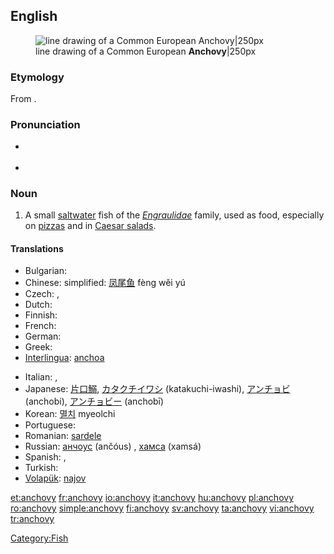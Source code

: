 ==English==
{{wikipedia}}
[[Image:Anchovy (PSF).png|thumb|line drawing of a Common European '''Anchovy'''|250px]]

===Etymology===
From {{etyl|es}} {{term|anchova|lang=es}}.

===Pronunciation===
* {{a|UK}} {{IPA|/ˈæn.tʃə.vi/|/ˈæn.tʃəʊ.vi/}}
*{{audio|en-us-anchovy.ogg|Audio (US)}}

===Noun===
{{en-noun|anchovies}}

#A small [[saltwater]] fish of the ''[[Engraulidae]]'' family, used as food, especially on [[pizza]]s and in [[Caesar salad]]s.

====Translations====
{{trans-top|small saltwater fish}}
* Bulgarian: {{t+|bg|аншоа|sc=Cyrl}}
* Chinese: simplified: [[凤尾鱼]] fèng wěi yú 
* Czech: {{t-|cs|ančovička|f}}, {{t-|cs|sardel|f}}
* Dutch: {{t+|nl|ansjovis|m}}
* Finnish: {{t+|fi|anjovis}}
* French: {{t+|fr|anchois|m}}
* German: {{t-|de|Sardelle|f}}
* Greek: {{t+|el|αντσούγια|f|tr=antsuya|sc=Grek}}
* [[Interlingua]]: [[anchoa]] 
{{trans-mid}}
* Italian: {{t+|it|alice|f}}, {{t+|it|acciuga|f}}
* Japanese: [[片口鰯]], [[カタクチイワシ]] (katakuchi-iwashi), [[アンチョビ]] (anchobi), [[アンチョビー]] (anchobī)
* Korean: [[멸치]] myeolchi
* Portuguese: {{t+|pt|anchova}}
* Romanian: [[sardele]] {{f}}
* Russian: [[анчоус]] (ančóus) {{m}}, [[хамса]] (xamsá) {{f}}
* Spanish: {{t+|es|anchoa|f}}, {{t+|es|boquerón|m}}
* Turkish: {{t+|tr|hamsi}}
* [[Volapük]]: [[najov]]
{{trans-bottom}}

[[Category:Fish]]

[[et:anchovy]]
[[fr:anchovy]]
[[io:anchovy]]
[[it:anchovy]]
[[hu:anchovy]]
[[pl:anchovy]]
[[ro:anchovy]]
[[simple:anchovy]]
[[fi:anchovy]]
[[sv:anchovy]]
[[ta:anchovy]]
[[vi:anchovy]]
[[tr:anchovy]]